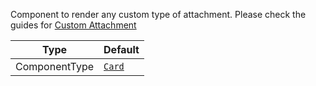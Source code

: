 Component to render any custom type of attachment. Please check the guides for [Custom Attachment](../../../../ui-cookbook/custom-attachments.mdx)

| Type          | Default                                       |
| ------------- | --------------------------------------------- |
| ComponentType | [`Card`](../../../ui-components/message/card) |
